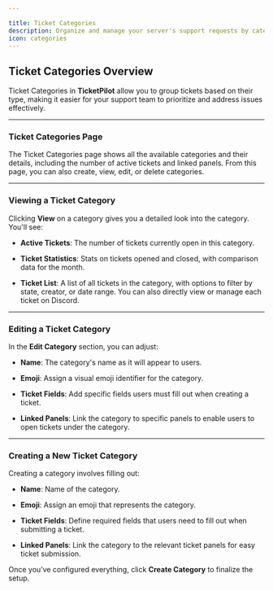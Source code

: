 ```yaml
---

title: Ticket Categories
description: Organize and manage your server's support requests by categorizing tickets into customizable ticket categories.
icon: categories
---
```


## Ticket Categories Overview

Ticket Categories in **TicketPilot** allow you to group tickets based on their type, making it easier for your support team to prioritize and address issues effectively.

***

### Ticket Categories Page

The Ticket Categories page shows all the available categories and their details, including the number of active tickets and linked panels. From this page, you can also create, view, edit, or delete categories.

***

### Viewing a Ticket Category

Clicking **View** on a category gives you a detailed look into the category. You'll see:

* **Active Tickets**: The number of tickets currently open in this category.

* **Ticket Statistics**: Stats on tickets opened and closed, with comparison data for the month.

* **Ticket List**: A list of all tickets in the category, with options to filter by state, creator, or date range. You can also directly view or manage each ticket on Discord.

***

### Editing a Ticket Category

In the **Edit Category** section, you can adjust:

* **Name**: The category's name as it will appear to users.

* **Emoji**: Assign a visual emoji identifier for the category.

* **Ticket Fields**: Add specific fields users must fill out when creating a ticket.

* **Linked Panels**: Link the category to specific panels to enable users to open tickets under the category.

***

### Creating a New Ticket Category

Creating a category involves filling out:

* **Name**: Name of the category.

* **Emoji**: Assign an emoji that represents the category.

* **Ticket Fields**: Define required fields that users need to fill out when submitting a ticket.

* **Linked Panels**: Link the category to the relevant ticket panels for easy ticket submission.

Once you’ve configured everything, click **Create Category** to finalize the setup.